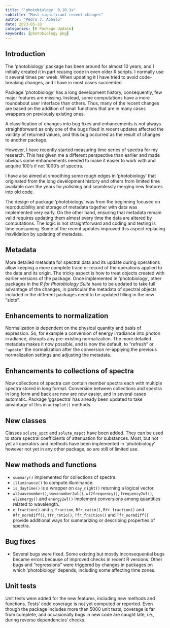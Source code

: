 ```yaml
---
title: "'photobiology' 0.10.1x"
subtitle: "Most significant recent changes"
author: "Pedro J. Aphalo"
date: 2023-05-28
categories: [R Package Update]
keywords: [photobiology pkg]
---
```


## Introduction

The 'photobiology' package has been around for almost 10 years, and I initially
created it in part reusing code in even older R scripts. I normally use it
several times per week. When updating it I have tried to avoid code-breaking
changes, and I have in most cases succeeded.

Package 'photobiology' has a long development history, consequently, few major
features are missing. Instead, some computations have a more roundabout user
interface than others. Thus, many of the recent changes are based on the
addition of small functions that are in many cases wrappers on previously
existing ones.

A classification of changes into bug fixes and enhancements is not always
straightforward as only one of the bugs fixed in recent updates affected the
validity of returned values, and this bug occurred as the result of changes to
another package.

However, I have recently started measuring time series of spectra for my
research. This has given me a different perspective than earlier and made
obvious some enhancements needed to make it easier to work with and acquire
100's if not 1000's of spectra.

I have also aimed at smoothing some rough edges in 'photobiology' that
originated from the long development history and others from limited time
available over the years for _polishing_ and seamlessly merging new features
into old code.

The design of package 'photobiology' was from the beginning focused on
reproducibility and storage of metadata together with data was implemented very
early. On the other hand, ensuring that metadata remain valid 
requires updating them almost every time the data are altered by computations.
The logic is not straightforward and coding and testing is time consuming. Some
of the recent updates improved this aspect replacing inavlidation by updating 
of metadata.

## Metadata

More detailed metadata for spectral data and its update during operations allow
keeping a more complete trace or record of the operations applied to the data
and its origin. The tricky aspect is how to treat objects created with earlier
versions of the package. Once implemented in 'photobiology', other packages in
the _R for Photobiology Suite_ have to be updated to take full advantage of the
changes, in particular the metadata of spectral objects included in the
different packages need to be updated filling in the new "slots".

## Enhancements to normalization

Normalization is dependent on the physical quantity and basis of expression. So,
for example a conversion of energy irradiance into photon irradiance, disrupts
any pre-existing normalization. The more detailed metadata makes it now possible,
and is now the default, to "refresh" or `"update"` the normalization after the
conversion re-applying the previous normalization settings and adjusting the
metadata.

## Enhancements to collections of spectra

Now collections of spectra can contain member spectra each with multiple spectra
stored in long format. Conversion between collections and spectra in long form
and back are now are now easier, and in several cases automatic. Package
'ggspectra' has already been updated to take advantage of this in `autoplot()`
methods.

## New classes

Classes `solute_spct` and `solute_mspct` have been added. They can be used
to store spectral coefficients of attenuation for substances. Most, but not yet
all operators and methods have been implemented in 'photobiology' however not
yet in any other package, so are still of limited use.

## New methods and functions

- `summary()` implemented for collections of spectra.
- `illuminance()` to compute illuminance.
- `is_daytime()` is a wrapper on `day_night()` returning a logical vector.
-  `wl2wavenumber()`, `wavenumber2wl()`, `wl2frequency()`, `frequency2wl()`, 
`wl2energy()` and `energy2wl()` implement conversions among quantities related 
to wavelength.
-  `e_fraction()` and `q_fraction`, `Rfr_ratio()`, `Rfr_fraction()` and 
`Rfr_normdiff()`, `Tfr_ratio()`, `Tfr_fraction()` and `Tfr_normdiff()`
provide additional ways for summarizing or describing properties of spectra.

## Bug fixes

- Several bugs were fixed. Some existing but mostly inconsequential bugs became 
errors because of improved checks in recent R versions. Other bugs and
"regressions" were triggered by changes in packages on which 'photobiology'
depends, including some affecting time zones.

## Unit tests

Unit tests were added for the new features, including new methods and functions.
Tests' code coverage is not yet computed or reported. Even though the package
includes more than 5000 unit tests, coverage is far from complete, and
occasionally bugs in new code are caught late, i.e., during reverse
dependencies' checks.
